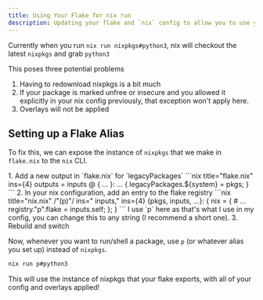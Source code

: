 ```yaml
---
title: Using Your Flake for nix run
description: Updating your flake and `nix` config to allow you to use your own flake for `nix run` over `nixpkgs`
---
```



Currently when you run `nix run nixpkgs#python3`, nix will checkout the latest `nixpkgs` and grab `python3`

This poses three potential problems

1. Having to redownload nixpkgs is a bit much
2. If your package is marked unfree or insecure and you allowed it explicitly in your nix config previously, that exception won't apply here.
3. Overlays will not be applied

## Setting up a Flake Alias

To fix this, we can expose the instance of `nixpkgs` that we make in `flake.nix` to the `nix` CLI.

<Steps>
1. Add a new output in `flake.nix` for `legacyPackages`
    ```nix title="flake.nix" ins={4}
    outputs = inputs @ {
        ...
    }: ... {
        legacyPackages.${system} = pkgs;
    }
    ```
2. In your nix configuration, add an entry to the flake registry
    ```nix title="nix.nix" /"(p)"/ ins=" inputs," ins={4}
    {pkgs, inputs, ...}: {
        nix = {
            # ...
            registry."p".flake = inputs.self;
        };
    }
    ```
    I use `p` here as that's what I use in my config, you can change this to any string (I recommend a short one).
3. Rebuild and switch
</Steps>

Now, whenever you want to run/shell a package, use `p` (or whatever alias you set up) instead of `nixpkgs`.

```sh
nix run p#python3
```

This will use the instance of nixpkgs that your flake exports, with all of your config and overlays applied!
